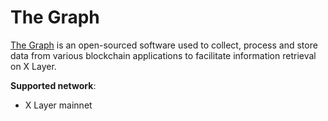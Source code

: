 # The Graph
[The Graph](https://thegraph.com/ "The Graph") is an open-sourced software used to collect, process and store data from various blockchain applications to facilitate information retrieval on X Layer.

**Supported network**: 
- X Layer mainnet
